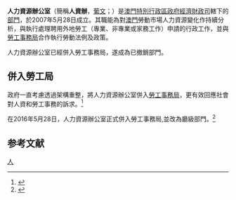 {{澳門政府部門基礎資訊|
中文部門名稱=人力資源辦公室|
葡文部門名稱={{lang|pt|Gabinete para os Recursos Humanos}}|
部門標誌=Coat of arms of Macao.svg|
部門標誌名稱 = 中華人民共和國澳門特別行政區政府標誌|
首長職銜=主任|
首長姓名=盧瑞冰|
副首長職銜=副主任|
副首長姓名=陳元童|
成立年份=2007年|
撤銷年份=2016年|
所屬部門=[[澳門特別行政區經濟財政司|經濟財政司]]|
總部={{MAC}}[[羅理基博士大馬路|羅理基博士大馬路]]614A~640號[[龍成大廈|龍成大廈]]9至11樓|
網站=http://www.grh.gov.mo/ www.grh.gov.mo/|
}}
'''人力資源辦公室'''（簡稱'''人資辦'''，[[葡文|葡文]]；{{lang|pt|'''G'''abinete para os '''R'''ecursos '''H'''umanos, GRH}}）是[[澳門特別行政區政府|澳門特別行政區政府]][[經濟財政司|經濟財政司]]轄下的[[澳門特別行政區政府部門|部門]]，於2007年5月28日成立。其職能為對[[澳門特別行政區|澳門]]勞動市場人力資源變化作持續分析，與執行處理聘用外地勞工（專業、非專業或家務工作）申請的行政工作，並與[[勞工事務局|勞工事務局]]合作執行勞動法例及政策。

人力資源辦公室已經併入勞工事務局，遂成為已撤銷部門。

== 併入勞工局 ==
政府一直考慮透過架構重整，將人力資源辦公室併入[[勞工事務局|勞工事務局]]，更有效回應社會對人資和勞工事務的訴求。<ref>{{cite news|title=人資辦擬併入勞工局以回應社會訴求|url=http://portal.gov.mo/web/guest/info_detail?infoid=678735|publisher=[[新聞局_(澳門)|新聞局]]|date=2015-07-21}}{{Dead link|date=2018年7月 |bot=InternetArchiveBot |fix-attempted=no }}</ref>

在2016年5月28日，人力資源辦公室正式併入勞工事務局,並改為廳級部門。<ref>{{cite news|title=勞局架構重組 與人資辦合併|url=http://www.todaymacao.com/2016/05/28/勞局架構重組-與人資辦合併/|publisher=現代澳門日報|date=2016-05-28|accessdate=2021-02-17|archive-date=2018-10-08|archive-url=https://web.archive.org/web/20181008104147/http://www.todaymacao.com/2016/05/28/%E5%8B%9E%E5%B1%80%E6%9E%B6%E6%A7%8B%E9%87%8D%E7%B5%84-%E8%88%87%E4%BA%BA%E8%B3%87%E8%BE%A6%E5%90%88%E4%BD%B5/|dead-url=no}}</ref>

== 参考文献 ==
{{Reflist|1}}

[[Category:澳門政府前部門機構|人]]